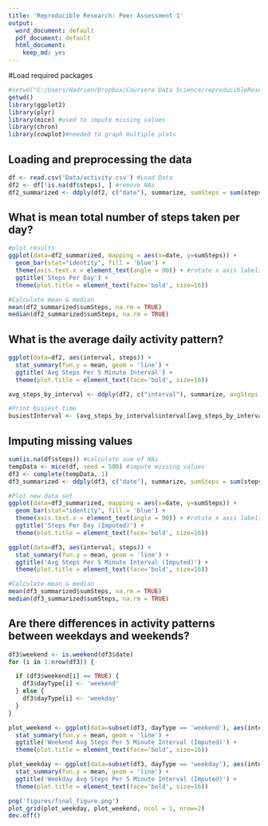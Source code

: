 ```yaml
---
title: 'Reproducible Research: Peer Assessment 1'
output:
  word_document: default
  pdf_document: default
  html_document:
    keep_md: yes
---
```

#Load required packages
```r
#setwd("C:/Users/Hadrien/Dropbox/Coursera Data Science/reproducibleResearch/assignment1/RepData_PeerAssessment1-master")
getwd()
library(ggplot2)
library(plyr)
library(mice) #used to impute missing values
library(chron)
library(cowplot)#needed to graph multiple plots

```


## Loading and preprocessing the data
```r
df <- read.csv('Data/activity.csv') #Load Data
df2 <- df[!is.na(df$steps), ] #remove NAs
df2_summarized <- ddply(df2, c("date"), summarize, sumSteps = sum(steps)) #summarize

```



## What is mean total number of steps taken per day?
```r
#plot results
ggplot(data=df2_summarized, mapping = aes(x=date, y=sumSteps)) +
  geom_bar(stat="identity", fill = 'blue') +
  theme(axis.text.x = element_text(angle = 90)) + #rotate x axis labels
  ggtitle('Steps Per Day') +
  theme(plot.title = element_text(face='bold', size=16))

#Calculate mean & median
mean(df2_summarized$sumSteps, na.rm = TRUE)
median(df2_summarized$sumSteps, na.rm = TRUE)

```



## What is the average daily activity pattern?
```r
ggplot(data=df2, aes(interval, steps)) +
  stat_summary(fun.y = mean, geom = 'line') +
  ggtitle('Avg Steps Per 5 Minute Interval') +
  theme(plot.title = element_text(face='bold', size=16)) 

avg_steps_by_interval <- ddply(df2, c("interval"), summarize, avgSteps = sum(steps)) #summarize

#Print busiest time
busiestInterval <- (avg_steps_by_interval$interval[avg_steps_by_interval$avgSteps == max(avg_steps_by_interval$avgSteps, na.rm = T)])

```


## Imputing missing values
```r
sum(is.na(df$steps)) #calculate sum of NAs
tempData <- mice(df, seed = 500) #impute missing values
df3 <- complete(tempData, 1)
df3_summarized <- ddply(df3, c("date"), summarize, sumSteps = sum(steps)) #summarize

#Plot new data set
ggplot(data=df3_summarized, mapping = aes(x=date, y=sumSteps)) +
  geom_bar(stat="identity", fill = 'blue') +
  theme(axis.text.x = element_text(angle = 90)) + #rotate x axis labels
  ggtitle('Steps Per Day (Imputed)') +
  theme(plot.title = element_text(face='bold', size=16))

ggplot(data=df3, aes(interval, steps)) +
  stat_summary(fun.y = mean, geom = 'line') +
  ggtitle('Avg Steps Per 5 Minute Interval (Imputed)') +
  theme(plot.title = element_text(face='bold', size=16)) 

#Calculate mean & median
mean(df3_summarized$sumSteps, na.rm = TRUE)
median(df3_summarized$sumSteps, na.rm = TRUE)


```




## Are there differences in activity patterns between weekdays and weekends?
```r
df3$weekend <- is.weekend(df3$date)
for (i in 1:nrow(df3)) {

  if (df3$weekend[i] == TRUE) {
    df3$dayType[i] <- 'weekend'
  } else {
    df3$dayType[i] <- 'weekday'
  }
}

plot_weekend <- ggplot(data=subset(df3, dayType == 'weekend'), aes(interval, steps)) +
  stat_summary(fun.y = mean, geom = 'line') +
  ggtitle('Weekend Avg Steps Per 5 Minute Interval (Imputed)') +
  theme(plot.title = element_text(face='bold', size=16)) 

plot_weekday <- ggplot(data=subset(df3, dayType == 'weekday'), aes(interval, steps)) +
  stat_summary(fun.y = mean, geom = 'line') +
  ggtitle('Weekday Avg Steps Per 5 Minute Interval (Imputed)') +
  theme(plot.title = element_text(face='bold', size=16)) 

png('figures/final_figure.png')
plot_grid(plot_weekday, plot_weekend, ncol = 1, nrow=2)
dev.off()
```


